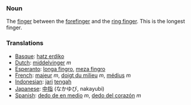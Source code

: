 ===Noun===

The [[finger]] between the [[forefinger]] and the [[ring finger]]. This is the longest finger.

===Translations===
*[[Basque]]: [[hatz erdiko]]
*[[Dutch]]: [[middelvinger]] ''m''
*[[Esperanto]]: [[longa fingro]], [[meza fingro]]
*[[French]]: [[majeur]] ''m'', [[doigt du milieu]] ''m'', [[médius]] ''m''
*[[Indonesian]]: [[jari]] [[tengah]]
*[[Japanese]]: [[中指]] (なかゆび, nakayubi)
*[[Spanish]]: [[dedo de en medio]] ''m'', [[dedo del corazón]] ''m''